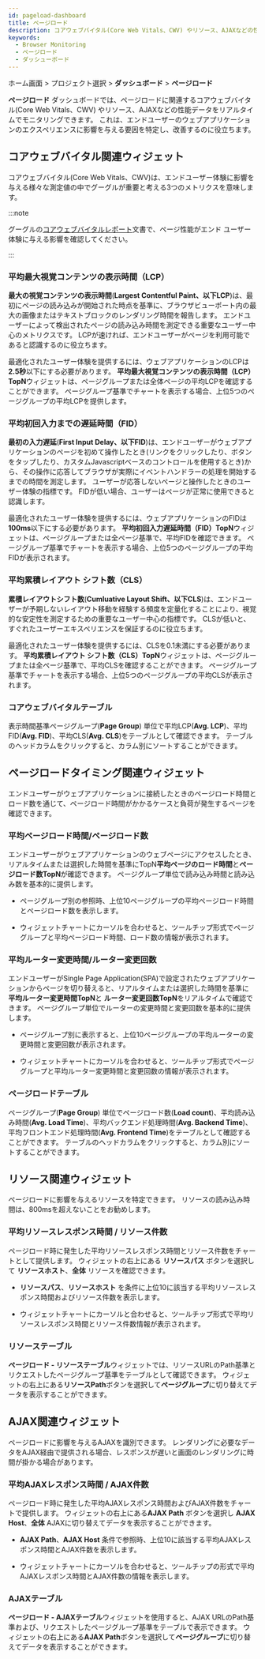```yaml
---
id: pageload-dashboard
title: ページロード
description: コアウェブバイタル(Core Web Vitals、CWV) やリソース、AJAXなどの性能データをリアルタイムでモニタリングします。
keywords:
  - Browser Monitoring
  - ページロード
  - ダッシューボード
---
```


ホーム画面 > プロジェクト選択 > **ダッシュボード** > **ページロード**

**ページロード** ダッシュボードでは、ページロードに関連するコアウェブバイタル(Core Web Vitals、CWV) やリソース、AJAXなどの性能データをリアルタイムでモニタリングできます。 これは、エンドユーザーのウェブアプリケーションのエクスペリエンスに影響を与える要因を特定し、改善するのに役立ちます。


<Dashboardnote />

## コアウェブバイタル関連ウィジェット

コアウェブバイタル(Core Web Vitals、CWV)は、エンドユーザー体験に影響を与える様々な測定値の中でグーグルが重要と考える3つのメトリクスを意味します。

<ImgLang img='rum-core-web-vitals.png' desc='コアウェブバイタル' />

:::note

グーグルの[コアウェブバイタルレポート](https://support.google.com/webmasters/answer/9205520)文書で、ページ性能がエンド ユーザー体験に与える影響を確認してください。

:::

### 平均最大視覚コンテンツの表示時間（LCP）

**最大の視覚コンテンツの表示時間**(**Largest Contentful Paint、以下LCP**)は、最初にページの読み込みが開始された時点を基準に、ブラウザビューポート内の最大の画像またはテキストブロックのレンダリング時間を報告します。 エンドユーザーによって検出されたページの読み込み時間を測定できる重要なユーザー中心のメトリクスです。 LCPが速ければ、エンドユーザーがページを利用可能であると認識するのに役立ちます。

<ImgLang img='rum-lcp.png' desc='平均 最大視覚コンテンツの表示時間 (LCP) TopN' />

最適化されたユーザー体験を提供するには、ウェブアプリケーションのLCPは**2.5秒**以下にする必要があります。 **平均最大視覚コンテンツの表示時間（LCP）TopN**ウィジェットは、ページグループまたは全体ページの平均LCPを確認することができます。 ページグループ基準でチャートを表示する場合、上位5つのページグループの平均LCPを提供します。

### 平均初回入力までの遅延時間（FID）

**最初の入力遅延**(**First Input Delay、以下FID**)は、エンドユーザーがウェブアプリケーションのページを初めて操作したとき(リンクをクリックしたり、ボタンをタップしたり、カスタムJavascriptベースのコントロールを使用するとき)から、その操作に応答してブラウザが実際にイベントハンドラーの処理を開始するまでの時間を測定します。 ユーザーが応答しないページと操作したときのユーザー体験の指標です。 FIDが低い場合、ユーザーはページが正常に使用できると認識します。

<ImgLang img='rum-pageload-fid.png' desc='平均 初回入力までの遅延時間（FID） TopN' />

最適化されたユーザー体験を提供するには、ウェブアプリケーションのFIDは**100ms**以下にする必要があります。 **平均初回入力遅延時間（FID）TopN**ウィジェットは、ページグループまたは全ページ基準で、平均FIDを確認できます。 ページグループ基準でチャートを表示する場合、上位5つのページグループの平均FIDが表示されます。

### 平均累積レイアウト シフト数（CLS）

**累積レイアウトシフト数**(**Cumluative Layout Shift、以下CLS**)は、エンドユーザーが予期しないレイアウト移動を経験する頻度を定量化することにより、視覚的な安定性を測定するための重要なユーザー中心の指標です。 CLSが低いと、すぐれたユーザーエキスペリエンスを保証するのに役立ちます。

<ImgLang img='rum-pageload-cls.png' desc='平均 累積レイアウト シフト数（CLS） TopN' />

最適化されたユーザー体験を提供するには、CLSを0.1未満にする必要があります。 **平均累積レイアウト シフト数（CLS）TopN**ウィジェットは、ページグループまたは全ページ基準で、平均CLSを確認することができます。 ページグループ基準でチャートを表示する場合、上位5つのページグループの平均CLSが表示されます。

### コアウェブバイタルテーブル

<ImgLang img='rum-pageload-cwv-table.png' desc='コアウェブバイタルテーブル' />

表示時間基準ページグループ(**Page Group**) 単位で平均LCP(**Avg. LCP**)、平均FID(**Avg. FID**)、平均CLS(**Avg. CLS**)をテーブルとして確認できます。 テーブルのヘッドカラムをクリックすると、カラム別にソートすることができます。

## ページロードタイミング関連ウィジェット

エンドユーザーがウェブアプリケーションに接続したときのページロード時間とロード数を通じて、ページロード時間がかかるケースと負荷が発生するページを確認できます。

### 平均ページロード時間/ページロード数

<ImgLang img='rum-pageload-timing.png' desc='平均ページロード時間TopN、ページロード数TopN' />

エンドユーザーがウェブアプリケーションのウェブページにアクセスしたとき、リアルタイムまたは選択した時間を基準にTopN**平均ページのロード時間**と**ページロード数TopN**が確認できます。 ページグループ単位で読み込み時間と読み込み数を基本的に提供します。

- ページグループ別の参照時、上位10ページグループの平均ページロード時間とページロード数を表示します。

- ウィジェットチャートにカーソルを合わせると、ツールチップ形式でページグループと平均ページロード時間、ロード数の情報が表示されます。

### 平均ルーター変更時間/ルーター変更回数

<ImgLang img='rum-pageload-router.png' desc='平均ルーター変更時間 TopNとルーター変更回数TopN' />

エンドユーザーがSingle Page Application(SPA)で設定されたウェブアプリケーションからページを切り替えると、リアルタイムまたは選択した時間を基準に **平均ルーター変更時間TopN**と **ルーター変更回数TopN**をリアルタイムで確認できます。 ページグループ単位でルーターの変更時間と変更回数を基本的に提供します。

- ページグループ別に表示すると、上位10ページグループの平均ルーターの変更時間と変更回数が表示されます。

- ウィジェットチャートにカーソルを合わせると、ツールチップ形式でページグループと平均ルーター変更時間と変更回数の情報が表示されます。

### ページロードテーブル

<ImgLang img='rum-pageload-timing-table.png' desc='ページロードテーブル' />

ページグループ(**Page Group**) 単位でページロード数(**Load count**)、平均読み込み時間(**Avg. Load Time**)、平均バックエンド処理時間(**Avg. Backend Time**)、平均フロントエンド処理時間(**Avg. Frontend Time**)をテーブルとして確認することができます。 テーブルのヘッドカラムをクリックすると、カラム別にソートすることができます。

## リソース関連ウィジェット

ページロードに影響を与えるリソースを特定できます。 リソースの読み込み時間は、800msを超えないことをお勧めします。

### 平均リソースレスポンス時間 / リソース件数

<ImgLang img='rum-pageload-resource.png' desc='平均リソースレスポンス時間、リソース件数' />

ページロード時に発生した平均リソースレスポンス時間とリソース件数をチャートとして提供します。 ウィジェットの右上にある **リソースパス** ボタンを選択して **リソースホスト**、**全体** リソースを確認できます。

- **リソースパス**、**リソースホスト** を条件に上位10に該当する平均リソースレスポンス時間およびリソース件数を表示します。

- ウィジェットチャートにカーソルと合わせると、ツールチップ形式で平均リソースレスポンス時間とリソース件数情報が表示されます。

### リソーステーブル

<ImgLang img='rum-pageload-resource-table.png' desc='リソーステーブル' />

**ページロード - リソーステーブル**ウィジェットでは、リソースURLのPath基準とリクエストしたページグループ基準をテーブルとして確認できます。 ウィジェットの右上にある**リソースPath**ボタンを選択して**ページグループ**に切り替えてデータを表示することができます。

## AJAX関連ウィジェット

ページロードに影響を与えるAJAXを識別できます。 レンダリングに必要なデータをAJAX経由で提供される場合、レスポンスが遅いと画面のレンダリングに時間が掛かる場合があります。

### 平均AJAXレスポンス時間 / AJAX件数

<ImgLang img='rum-pageload-ajax.png' desc='AJAXレスポンス時間、AJAX件数' />

ページロード時に発生した平均AJAXレスポンス時間およびAJAX件数をチャートで提供します。 ウィジェットの右上にある**AJAX Path** ボタンを選択し **AJAX Host**、**全体** AJAXに切り替えてデータを表示することができます。

- **AJAX Path**、**AJAX Host** 条件で参照時、上位10に該当する平均AJAXレスポンス時間とAJAX件数を表示します。

- ウィジェットチャートにカーソルを合わせると、ツールチップの形式で平均AJAXレスポンス時間とAJAX件数の情報を表示します。

### AJAXテーブル

<ImgLang img='rum-pageload-ajax-table.png' desc='AJAXテーブル' />

**ページロード - AJAXテーブル**ウィジェットを使用すると、AJAX URLのPath基準および、リクエストしたページグループ基準をテーブルで表示できます。 ウィジェットの右上にある**AJAX Path**ボタンを選択して**ページグループ**に切り替えてデータを表示することができます。

